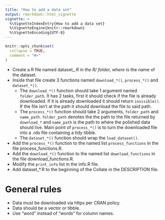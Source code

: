 ```yaml
---
title: "How to add a data set"
output: rmarkdown::html_vignette
vignette: >
  %\VignetteIndexEntry{How to add a data set}
  %\VignetteEngine{knitr::rmarkdown}
  %\VignetteEncoding{UTF-8}
---
```


```r
knitr::opts_chunk$set(
  collapse = TRUE,
  comment = "#>"
)
```

- Create a  R file named dataset_*.R in the R/ folder, where * is the name of the dataset.
- Inside that file create 3 functions named `download_*()`, `process_*()` and `dataset_*()`.
  - The `download_*()` function should take 1 argument named `folder_path`. It has 2 tasks, first it should check if the file is already downloaded. If it is already downloaded it should return `invisible()`. If the file isn't at the path it should download the file to said path.
  - The `process_*()` function should take 2 arguments, `folder_path` and `name_path`. `folder_path` denotes the the path to the file returned by `download_*` and `name_path` is the path to where the polished data should live. Main point of `process_*()` is to turn the downloaded file into a .rds file containing a tidy tibble.
  - The `dataset_*()` function should wrap the `load_dataset()`.
- Add the `process_*()` function to the named list `process_functions` in the file process_functions.R.
- Add the `download_*()` function to the named list `download_functions` in the file download_functions.R.
- Modify the `print_info` list in the info.R file.
- Add dataset_*.R to the beginning of the Collate in the DESCRIPTION file.

# General rules
- Data must be downloaded via https per CRAN policy.
- Data should be a vector or tibble.
- Use "word" instead of "words" for column names.
